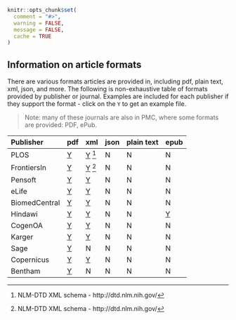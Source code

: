 <!--
%\VignetteEngine{knitr::knitr}
%\VignetteIndexEntry{Article formats}
-->

```r
knitr::opts_chunk$set(
  comment = "#>",
  warning = FALSE,
  message = FALSE,
  cache = TRUE
)
```

## Information on article formats

There are various formats articles are provided in, including pdf, plain text, xml, json, and more. The following is non-exhaustive table of formats provided by publisher or journal. Examples are included for each publisher if they support the format - click on the `Y` to get an example file.

> Note: many of these journals are also in PMC, where some formats are provided: PDF, ePub.

| Publisher | pdf | xml | json | plain text| epub | Notes |
|:----------|:----|:----|:-----|:-----------|:------|
| PLOS | [Y][plp] | [Y][plx] [^1] | N | N |  N |... |
| FrontiersIn | [Y][fp] | [Y][fx] [^1] | N | N | N | ReadCube, browser |
| Pensoft | [Y][pep] | [Y][pex] | N | N |  N |... |
| eLife | [Y][ep] | [Y][ex] | N | N |  N |... |
| BiomedCentral | [Y][bp] | [Y][bx] | N | N |  N |... |
| Hindawi | [Y][hp] | [Y][hx] | N | N | [Y][he] | Don't show XML link on page  |
| CogenOA | [Y][coap] | [Y][coax] | N | N |  N |... |
| Karger | [Y][kp] | [Y][kx] | N | N |  N |... |
| Sage | [Y][sp] | N | N | N |  N |... |
| Copernicus | [Y][copp] | [Y][copx] | N | N |  N |... |
| Bentham | [Y][bep] | N | N | N |  N |... |

[^1]: NLM-DTD XML schema - http://dtd.nlm.nih.gov/

[plp]: http://www.plosone.org/article/fetchObject.action?uri=info%3Adoi%2F10.1371%2Fjournal.pone.0107510&representation=PDF
[fp]: http://journal.frontiersin.org/Journal/10.3389/fnagi.2014.00336/pdf
[pep]: http://zookeys.pensoft.net/lib/ajax_srv/article_elements_srv.php?action=download_pdf&item_id=4351
[ep]: http://elifesciences.org/elife/download-pdf/content/3/e04165/n/Active%20torque%20generation%20by%20the%20actomyosin%20cell%20cortex%20drives%20left%E2%80%93right%20symmetry%20breaking.pdf/1
[bp]: http://www.gigasciencejournal.com/content/pdf/2047-217X-3-27.pdf
[hp]: http://downloads.hindawi.com/journals/crid/2014/246965.pdf
[kp]: http://www.karger.com/Article/Pdf/370302
[coap]: http://cogentoa.tandfonline.com/doi/pdf/10.1080/23311908.2014.986922
[sp]: http://gph.sagepub.com/content/1/2333794X14548199.full.pdf
[copp]: http://www.biogeosciences.net/11/7331/2014/bg-11-7331-2014.pdf
[bep]: http://benthamopen.com/tobctj/articles/V008/182TOBCTJ.pdf

[plx]: http://www.plosone.org/article/fetchObjectAttachment.action?uri=info%3Adoi%2F10.1371%2Fjournal.pone.0107510&representation=XML
[fx]: http://journal.frontiersin.org/Journal/10.3389/fnagi.2014.00336/xml/nlm
[pex]: http://zookeys.pensoft.net/lib/ajax_srv/article_elements_srv.php?action=download_xml&item_id=4351
[ex]: http://elifesciences.org/content/3/e04165.source.xml
[bx]: http://www.gigasciencejournal.com/content/download/xml/2047-217X-3-27.xml
[hx]: http://downloads.hindawi.com/journals/tswj/2014/649260.xml
[kx]: http://downloads.hindawi.com/journals/crid/2014/246965.pdf
[coax]: http://cogentoa.tandfonline.com/doi/xml/10.1080/23311908.2014.986922
[copx]: http://www.biogeosciences.net/11/7331/2014/bg-11-7331-2014.xml

[he]: http://downloads.hindawi.com/journals/crid/2014/246965.epub

